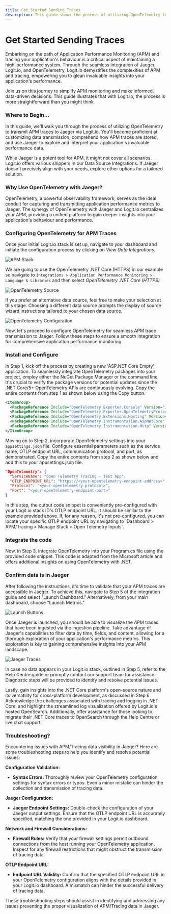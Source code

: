 ```yaml
---
title: Get Started Sending Traces
description: This guide shows the process of utilizing OpenTelemetry to ship APM traces to Jaeger via Logit.io. Discover how to get started sending traces to Logit.io.
---
```


# Get Started Sending Traces

Embarking on the path of Application Performance Monitoring (APM) and tracing your 
application's behaviour is a critical aspect of maintaining a high-performance system. 
Through the seamless integration of Jaeger, Logit.io, and OpenTelemetry, Logit.io 
demystifies the complexities of APM and tracing, empowering you to glean invaluable 
insights into your application's performance.

Join us on this journey to simplify APM monitoring and make informed, data-driven 
decisions. This guide illustrates that with Logit.io, the process 
is more straightforward than you might think.

### Where to Begin...
In this guide, we'll walk you through the process of utilizing OpenTelemetry to 
transmit APM traces to Jaeger via Logit.io. You'll become proficient at 
customizing data transmission, comprehend how APM traces are stored, and use 
Jaeger to explore and interpret your application's invaluable performance data.

<Callout type="info">
  While Jaeger is a potent tool for APM, it might not cover all scenarios. Logit.io offers 
  various shippers in our Data Source Integrations. If Jaeger doesn't precisely align 
  with your needs, explore other options for a tailored solution.
</Callout>

### Why Use OpenTelemetry with Jaeger?
OpenTelemetry, a powerful observability framework, serves as the ideal conduit for 
capturing and transmitting application performance metrics to Jaeger. The synergy 
of OpenTelemetry with Jaeger and Logit.io centralizes your APM, providing a unified 
platform to gain deeper insights into your application's behaviour and performance.

### Configuring OpenTelemetry for APM Traces
Once your initial Logit.io stack is set up, navigate to your dashboard and 
initiate the configuration process by clicking on _View Data Integrations_.

![APM Stack](@/images/help/apm/overview/apm-stack.png)

We are going to use the OpenTelemetry .NET Core (HTTPS) in our example so 
navigate to `Integrations > Application Performance Monitoring > Language & Libraries` 
and then select _OpenTelemetry .NET Core (HTTPS)_

![OpenTelemetry Source](@/images/help/apm/opentelemetry-source.png)

<Callout type="info">
  If you prefer an alternative data source, feel free to make your 
  selection at this stage. Choosing a different data source prompts the 
  display of source wizard instructions tailored to your chosen data source.
</Callout>

![OpenTelemetry Configuration](@/images/help/apm/opentelemetry-config.png)

Now, let's proceed to configure OpenTelemetry for seamless APM trace transmission 
to Jaeger. Follow these steps to ensure a smooth integration for 
comprehensive application performance monitoring.

### Install and Configure

In Step 1, kick off the process by creating a new 'ASP.NET Core Empty' application. 
To seamlessly integrate OpenTelemetry packages into your project, employ either 
the NuGet Package Manager or the command line. It's crucial to verify the package 
versions for potential updates since the .NET Core/5+ OpenTelemetry APIs are 
continuously evolving. Copy the entire contents from step 1 as 
shown below using the Copy button.

```xml copy
<ItemGroup>
  <PackageReference Include="OpenTelemetry.Exporter.Console" Version="1.6.0" />
  <PackageReference Include="OpenTelemetry.Exporter.OpenTelemetryProtocol" Version="1.6.0" />
  <PackageReference Include="OpenTelemetry.Extensions.Hosting" Version="1.6.0" />
  <PackageReference Include="OpenTelemetry.Instrumentation.AspNetCore" Version="1.5.1-beta.1" />
  <PackageReference Include="OpenTelemetry.Instrumentation.Http" Version="1.5.1-beta.1" />
</ItemGroup>
```

Moving on to Step 2, incorporate OpenTelemetry settings into your `appsettings.json` 
file. Configure essential parameters such as the service name, OTLP endpoint URL, 
communication protocol, and port, as demonstrated. Copy the entire contents 
from step 2 as shown below and add this to your appsettings.json file.

```json copy
"OpenTelemetry": {
  "ServiceName": "Open Telemetry Tracing - Test App",
  "OTLP_ENDPOINT_URL": "https://<your-opentelemetry-endpoint-address>",
  "Protocol": "<your-opentelemetry-protocol>",
  "Port": "<your-opentelemetry-endpoint-port>"
}
```

<Callout type="info">
  In this step, the output code snippet is conveniently pre-configured with 
  your Logit.io stack ID's OTLP endpoint URL. It should be similar to the 
  example provided above. If, for any reason, it's not pre-configured, you 
  can locate your specific OTLP endpoint URL by navigating 
  to `Dashboard > APM/Tracing > Manage Stack > Open Telemetry Inputs`.
</Callout>

### Integrate the code
Now, in Step 3, integrate OpenTelemetry into your Program.cs file using 
the provided code snippet. This code is adapted from the Microsoft 
article and offers additional insights on using OpenTelemetry with .NET.

### Confirm data is in Jaeger
After following the instructions, it's time to validate that your APM traces 
are accessible in Jaeger. To achieve this, navigate to Step 5 of the 
integration guide and select "Launch Dashboard." 
Alternatively, from your main dashboard, choose "Launch Metrics."

![Launch Buttons](@/images/help/apm/launch-buttons.png)

Once Jaeger is launched, you should be able to visualize the APM traces that 
have been ingested via the ingestion pipeline. Take advantage of Jaeger's 
capabilities to filter data by time, fields, and content, allowing for a 
thorough exploration of your application's performance metrics. 
This exploration is key to gaining comprehensive insights into your APM landscape.

![Jaeger Traces](@/images/help/apm/overview/jaeger-ui.png)

In case no data appears in your Logit.io stack, outlined in Step 5, refer to 
the Help Centre guide or promptly contact our support team for assistance. 
Diagnostic steps will be provided to identify and resolve potential issues.

Lastly, gain insights into the .NET Core platform's open-source nature and 
its versatility for cross-platform development, as discussed in Step 6. 
Acknowledge the challenges associated with tracing and logging in .NET Core, 
and highlight the streamlined log visualization offered by Logit.io's 
hosted OpenSearch. Additionally, offer assistance for those looking to 
migrate their .NET Core traces to OpenSearch through the 
Help Centre or live chat support.

### Troubleshooting?
Encountering issues with APM/Tracing data visibility in Jaeger? Here are 
some troubleshooting steps to help you identify and resolve potential issues:

**Configuration Validation:**

- **Syntax Errors:** Thoroughly review your OpenTelemetry configuration settings for syntax errors or typos. Even a minor mistake can hinder the collection and transmission of tracing data.

**Jaeger Configuration:**

- **Jaeger Endpoint Settings:** Double-check the configuration of your Jaeger output settings. Ensure that the OTLP endpoint URL is accurately specified, matching the one provided in your Logit.io dashboard.

**Network and Firewall Considerations:**

- **Firewall Rules:** Verify that your firewall settings permit outbound connections from the host running your OpenTelemetry application. Inspect for any firewall restrictions that might obstruct the transmission of tracing data.

**OTLP Endpoint URL:**

- **Endpoint URL Validity:** Confirm that the specified OTLP endpoint URL in your OpenTelemetry configuration aligns with the details provided in your Logit.io dashboard. A mismatch can hinder the successful delivery of tracing data.

These troubleshooting steps should assist in identifying and addressing any issues preventing the proper visualization of APM/Tracing data in Jaeger.